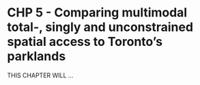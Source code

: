 # CHP 5 - Comparing multimodal total-, singly and unconstrained spatial access to Toronto's parklands

<!-- Required to number equations in HTML files -->
<script type="text/x-mathjax-config">
MathJax.Hub.Config({
  TeX: { equationNumbers: { autoNumber: "AMS" } }
});
</script>

THIS CHAPTER WILL ...